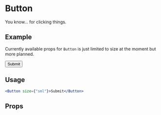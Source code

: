

<Meta title="Button" component={Button} />

# Button

You know... for clicking things.

## Example

Currently available props for `Button` is just limited to size at the moment but more planned.

<Preview>
  <Story name="Standard" height="100px">
    <Button size={"sml"}>Submit</Button>
  </Story>
</Preview>

## Usage

```jsx
<Button size={"sml"}>Submit</Button>
```

## Props

<Props of={Button} />
